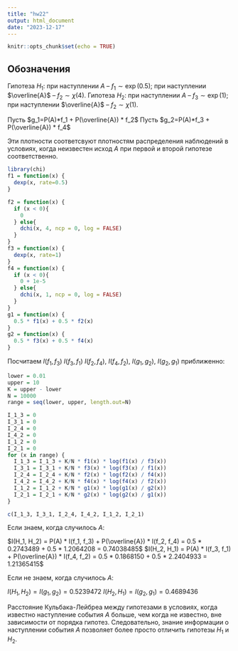 ```yaml
---
title: "hw22"
output: html_document
date: "2023-12-17"
---
```


```r
knitr::opts_chunk$set(echo = TRUE)
```

## Обозначения

Гипотеза $H_1$: при наступлении $A$ -- $f_1 \sim \exp(0.5)$; при наступлении $\overline{A}$ -- $f_2 \sim \chi(4)$.
Гипотеза $H_2$: при наступлении $A$ -- $f_3 \sim \exp(1)$; при наступлении $\overline{A}$ -- $f_2 \sim \chi(1)$.

Пусть $g_1=P(A)*f_1 + P(\overline{A}) * f_2$
Пусть $g_2=P(A)*f_3 + P(\overline{A}) * f_4$

Эти плотности соответсвуют плотностям распределения наблюдений в условиях, когда неизвестен исход $A$ при первой и второй гипотезе соответственно.


```r
library(chi)
f1 = function(x) {
  dexp(x, rate=0.5)
}

f2 = function(x) {
  if (x < 0){
    0
  } else{
    dchi(x, 4, ncp = 0, log = FALSE)
  }
}
f3 = function(x) {
  dexp(x, rate=1)
}
f4 = function(x) {
  if (x < 0){
    0 + 1e-5
  } else{
    dchi(x, 1, ncp = 0, log = FALSE)
  }
}
g1 = function(x) {
  0.5 * f1(x) + 0.5 * f2(x)
}
g2 = function(x) {
  0.5 * f3(x) + 0.5 * f4(x)
}
```

Посчитаем $I(f_1, f_3)$ $I(f_3, f_1)$ $I(f_2, f_4)$, $I(f_4, f_2)$, $I(g_1, g_2)$, $I(g_2, g_1)$ приближенно:
```r
lower = 0.01
upper = 10
K = upper - lower
N = 10000
range = seq(lower, upper, length.out=N)

I_1_3 = 0
I_3_1 = 0
I_2_4 = 0
I_4_2 = 0
I_1_2 = 0
I_2_1 = 0
for (x in range) {
  I_1_3 = I_1_3 + K/N * f1(x) * log(f1(x) / f3(x))
  I_3_1 = I_3_1 + K/N * f3(x) * log(f3(x) / f1(x))
  I_2_4 = I_2_4 + K/N * f2(x) * log(f2(x) / f4(x))
  I_4_2 = I_4_2 + K/N * f4(x) * log(f4(x) / f2(x))
  I_1_2 = I_1_2 + K/N * g1(x) * log(g1(x) / g2(x))
  I_2_1 = I_2_1 + K/N * g2(x) * log(g2(x) / g1(x))
}

c(I_1_3, I_3_1, I_2_4, I_4_2, I_1_2, I_2_1)
```
Если знаем, когда случилось $A$:

$I(H_1, H_2) = P(A) * I(f_1, f_3) + P(\overline{A}) * I(f_2, f_4) = 0.5 * 0.2743489 + 0.5 * 1.2064208 = 0.74038485$
$I(H_2, H_1) = P(A) * I(f_3, f_1) + P(\overline{A}) * I(f_4, f_2) = 0.5 * 0.1868150 + 0.5 * 2.2404933 = 1.21365415$

Если не знаем, когда случилось $A$:

$I(H_1, H_2) = I(g_1, g_2) = 0.5239472$
$I(H_2, H_1) = I(g_2, g_1) = 0.4689436$

Расстояние Кульбака-Лейбреа между гипотезами в условиях, когда известно наступление события $A$ больше, чем когда не известно, вне зависимости от порядка гипотез. Следовательно, знание информации о наступлении события $A$ позволяет более просто отличить гипотезы $H_1$ и $H_2$.

